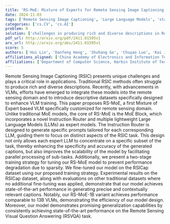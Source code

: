 ```yaml
---
title: 'RS-MoE: Mixture of Experts for Remote Sensing Image Captioning and Visual Question Answering'
date: 2024-11-03
tags: ['Remote Sensing Image Captioning', 'Large Language Models', 'state-of-the-art performance', 'RSICap dataset', 'Instruction Router', 'two-stage training strategy', 'Mixture of Experts', 'Visual Question Answering']
categories: ['cs.CV', 'cs.AI']
problem: R
solution: ['challenges in producing rich and diverse descriptions in Remote Sensing Image Captioning']
pdf_url: http://arxiv.org/pdf/2411.01595v1
arx_url: http://arxiv.org/abs/2411.01595v1
score: 5
authors: ['Hui Lin', 'Danfeng Hong', 'Shuhang Ge', 'Chuyao Luo', 'Kai Jiang', 'Hao Jin', 'Congcong Wen']
affiliations_aligned: ['China Academy of Electronics and Information Technology, Beijing 100846, China', 'Aerospace Information Research Institute, Chinese Academy of Sciences, 100094 Beijing, China and School of Electronic, Electrical and Communication Engineering, University of Chinese Academy of Sciences, Beijing 100049, China', 'Department of Electrical and Computer Engineering, New York University Abu Dhabi, Abu Dhabi, UAE', 'Department of Computer Science, Harbin Institute of Technology, Shenzhen 518055, China', 'China Academy of Electronics and Information Technology, Beijing 100846, China', 'China Academy of Electronics and Information Technology, Beijing 100846, China', 'Department of Electrical and Computer Engineering, New York University Abu Dhabi, Abu Dhabi, UAE']
affiliations: ['Department of Computer Science, Harbin Institute of Technology, Shenzhen 518055, China', 'Aerospace Information Research Institute, Chinese Academy of Sciences, 100094 Beijing, China and School of Electronic, Electrical and Communication Engineering, University of Chinese Academy of Sciences, Beijing 100049, China', 'Department of Electrical and Computer Engineering, New York University Abu Dhabi, Abu Dhabi, UAE', 'China Academy of Electronics and Information Technology, Beijing 100846, China']
---
```



Remote Sensing Image Captioning (RSIC) presents unique challenges and plays a critical role in applications. Traditional RSIC methods often struggle to produce rich and diverse descriptions. Recently, with advancements in VLMs, efforts have emerged to integrate these models into the remote sensing domain and to introduce descriptive datasets specifically designed to enhance VLM training. This paper proposes RS-MoE, a first Mixture of Expert based VLM specifically customized for remote sensing domain. Unlike traditional MoE models, the core of RS-MoE is the MoE Block, which incorporates a novel Instruction Router and multiple lightweight Large Language Models (LLMs) as expert models. The Instruction Router is designed to generate specific prompts tailored for each corresponding LLM, guiding them to focus on distinct aspects of the RSIC task. This design not only allows each expert LLM to concentrate on a specific subset of the task, thereby enhancing the specificity and accuracy of the generated captions, but also improves the scalability of the model by facilitating parallel processing of sub-tasks. Additionally, we present a two-stage training strategy for tuning our RS-MoE model to prevent performance degradation due to sparsity. We fine-tuned our model on the RSICap dataset using our proposed training strategy. Experimental results on the RSICap dataset, along with evaluations on other traditional datasets where no additional fine-tuning was applied, demonstrate that our model achieves state-of-the-art performance in generating precise and contextually relevant captions. Notably, our RS-MoE-1B variant achieves performance comparable to 13B VLMs, demonstrating the efficiency of our model design. Moreover, our model demonstrates promising generalization capabilities by consistently achieving state-of-the-art performance on the Remote Sensing Visual Question Answering (RSVQA) task.